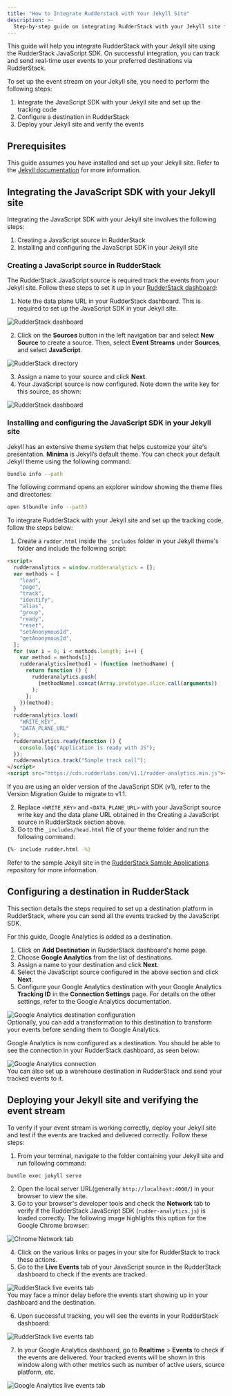 ```yaml
---
title: "How to Integrate Rudderstack with Your Jekyll Site"
description: >-
  Step-by-step guide on integrating RudderStack with your Jekyll site for event tracking.
---
```


This guide will help you integrate RudderStack with your Jekyll site using the <Link to="/sources/sdks/rudderstack-javascript-sdk/">RudderStack JavaScript SDK</Link>. On successful integration, you can track and send real-time user events to your preferred destinations via RudderStack.

To set up the event stream on your Jekyll site, you need to perform the following steps:

1. <Link to="#integrating-the-javascript-sdk-with-your-jekyll-site">Integrate the JavaScript SDK with your Jekyll site and set up the tracking code</Link>
2. <Link to="#configuring-a-destination-in-rudderstack">Configure a destination in RudderStack</Link>
3. <Link to="#deploying-your-jekyll-site-and-verifying-the-event-stream">Deploy your Jekyll site and verify the events</Link>

## Prerequisites

This guide assumes you have installed and set up your Jekyll site. Refer to the [Jekyll documentation](https://jekyllrb.com/docs/installation/) for more information.

## Integrating the JavaScript SDK with your Jekyll site

Integrating the JavaScript SDK with your Jekyll site involves the following steps:

1. <Link to="#creating-a-javascript-source-in-rudderstack">Creating a JavaScript source in RudderStack</Link> 
2. <Link to="#installing-and-configuring-the-javascript-sdk-in-your-jekyll-site">Installing and configuring the JavaScript SDK in your Jekyll site</Link>

### Creating a JavaScript source in RudderStack

The RudderStack JavaScript source is required track the events from your Jekyll site. Follow these steps to set it up in your [RudderStack dashboard](https://app.rudderstack.com/):

1. Note the data plane URL in your RudderStack dashboard. This is required to set up the JavaScript SDK in your Jekyll site.

<img src="../../../assets/user-guides/rudderstack-dashboard.png" alt="RudderStack dashboard" />

2. Click on the **Sources** button in the left navigation bar and select **New Source** to create a source. Then, select **Event Streams** under **Sources**, and select **JavaScript**.

<img src="../../../assets/user-guides/rudderstack-directory.png" alt="RudderStack directory" />

3. Assign a name to your source and click **Next**.
4. Your JavaScript source is now configured. Note down the write key for this source, as shown:

<img src="../../../assets/user-guides/javascript-writekey.png" alt="RudderStack dashboard" />

### Installing and configuring the JavaScript SDK in your Jekyll site

Jekyll has an extensive theme system that helps customize your site's presentation. **Minima** is Jekyll’s default theme. You can check your default Jekyll theme using the following command:

```bash
bundle info --path
```

The following command opens an explorer window showing the theme files and directories:

```bash
open $(bundle info --path)
```

To integrate RudderStack with your Jekyll site and set up the tracking code, follow the steps below:

1. Create a `rudder.html` inside the `_includes` folder in your Jekyll theme's folder and include the following script:

```html
<script>
  rudderanalytics = window.rudderanalytics = [];
  var methods = [
    "load",
    "page",
    "track",
    "identify",
    "alias",
    "group",
    "ready",
    "reset",
    "setAnonymousId",
    "getAnonymousId",
  ];
  for (var i = 0; i < methods.length; i++) {
    var method = methods[i];
    rudderanalytics[method] = (function (methodName) {
      return function () {
        rudderanalytics.push(
          [methodName].concat(Array.prototype.slice.call(arguments))
        );
      };
    })(method);
  }
  rudderanalytics.load(
    "WRITE_KEY",
    "DATA_PLANE_URL"
  );
  rudderanalytics.ready(function () {
    console.log("Application is ready with JS");
  });
  rudderanalytics.track("Simple track call");
</script>
<script src="https://cdn.rudderlabs.com/v1.1/rudder-analytics.min.js"></script>
```
<div class="infoBlock">
If you are using an older version of the JavaScript SDK (v1), refer to the <Link to="/sources/sdks/rudderstack-javascript-sdk/version-migration-guide/">Version Migration Guide</Link> to migrate to v1.1.
</div>

2. Replace `<WRITE_KEY>` and `<DATA_PLANE_URL>` with your JavaScript source write key and the data plane URL obtained in the <Link to="#creating-a-javascript-source-in-rudderstack">Creating a JavaScript source in RudderStack</Link> section above.
3. Go to the `_includes/head.html` file of your theme folder and run the following command:

```bash
{%- include rudder.html -%}
```

<div class="infoBlock">
Refer to the sample Jekyll site in the <a href="https://github.com/rudderlabs/rudder-samples">RudderStack Sample Applications</a> repository for more information.
</div>

## Configuring a destination in RudderStack

This section details the steps required to set up a destination platform in RudderStack, where you can send all the events tracked by the JavaScript SDK.

<div class="infoBlock">
For this guide, Google Analytics is added as a destination.
</div>

1. Click on **Add Destination** in RudderStack dashboard's home page.
2. Choose **Google Analytics** from the list of destinations.
3. Assign a name to your destination and click **Next**.
4. Select the JavaScript source configured in the above section and click **Next**.
5. Configure your Google Analytics destination with your Google Analytics **Tracking ID** in the **Connection Settings** page. For details on the other settings, refer to the <Link to="/destinations/streaming-destinations/google-analytics-ga/">Google Analytics documentation</Link>.

<img src="../../../assets/user-guides/ga-settings.png" alt="Google Analytics destination configuration" />

<div class="infoBlock">
Optionally, you can add a <Link to="/features/transformations/">transformation</Link> to this destination to transform your events before sending them to Google Analytics. 
</div>

Google Analytics is now configured as a destination. You should be able to see the connection in your RudderStack dashboard, as seen below:

<img src="../../../assets/user-guides/rudderstack-ga-connection.png" alt="Google Analytics connection" />

<div class="successBlock">
You can also set up a warehouse destination in RudderStack and send your tracked events to it.
</div>

## Deploying your Jekyll site and verifying the event stream

To verify if your event stream is working correctly, deploy your Jekyll site and test if the events are tracked and delivered correctly. Follow these steps:

1. From your terminal, navigate to the folder containing your Jekyll site and run following command:

```bash
bundle exec jekyll serve
```

2. Open the local server URL(generally `http://localhost:4000/`) in your browser to view the site.
3. Go to your browser's developer tools and check the **Network** tab to verify if the RudderStack JavaScript SDK (`rudder-analytics.js`) is loaded correctly. The following image highlights this option for the Google Chrome browser:

<img src="../../../assets/user-guides/browser-network-tab.png" alt="Chrome Network tab" />

4. Click on the various links or pages in your site for RudderStack to track these actions.
5. Go to the **Live Events** tab of your JavaScript source in the RudderStack dashboard to check if the events are tracked.

<img src="../../../assets/user-guides/live-events.png" alt="RudderStack live events tab" />

<div class="infoBlock">
You may face a minor delay before the events start showing up in your dashboard and the destination.
</div>

6. Upon successful tracking, you will see the events in your RudderStack dashboard:

<img src="../../../assets/user-guides/successful-live-events.png" alt="RudderStack live events tab" />

7. In your Google Analytics dashboard, go to **Realtime** > **Events** to check if the events are delivered. Your tracked events will be shown in this window along with other metrics such as number of active users, source platform, etc.

<img src="../../../assets/user-guides/ga-live-events.png" alt="Google Analytics live events tab" />



